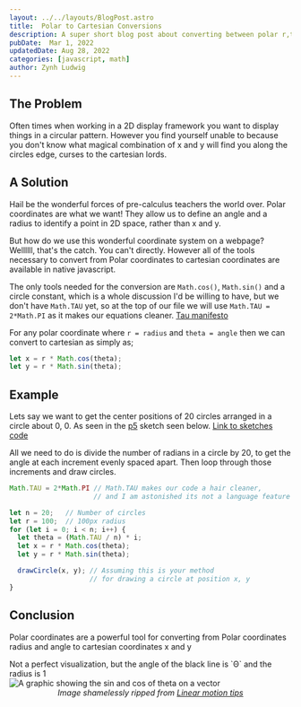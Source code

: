 ```yaml
---
layout: ../../layouts/BlogPost.astro
title:  Polar to Cartesian Conversions
description: A super short blog post about converting between polar r,theta coordinates to standard x,y coordinates
pubDate:  Mar 1, 2022
updatedDate: Aug 28, 2022
categories: [javascript, math]
author: Zynh Ludwig
---
```


## The Problem

Often times when working in a 2D display framework you want to display things in a circular pattern.
However you find yourself unable to because you don't know what magical combination of
x and y will find you along the circles edge, curses to the cartesian lords.

## A Solution

Hail be the wonderful forces of pre-calculus teachers the world over. Polar coordinates are what we want!
They allow us to define an angle and a radius to identify a point in 2D space, rather than x and y.

But how do we use this wonderful coordinate system on a webpage?\
Wellllll, that's the catch. You can't directly. However all of the tools necessary to
convert from Polar coordinates to cartesian coordinates are available in native javascript.

The only tools needed for the conversion are `Math.cos()`, `Math.sin()` and a circle constant, which is a
whole discussion I'd be willing to have, but we don't have `Math.TAU` yet, so at the top of our file
we will use `Math.TAU = 2*Math.PI` as it makes our equations cleaner. [Tau manifesto](https://tauday.com/tau-manifesto)

For any polar coordinate where `r = radius` and `theta = angle` then we can convert to cartesian as simply
as;

```js
let x = r * Math.cos(theta);
let y = r * Math.sin(theta);
```

## Example

Lets say we want to get the center positions of 20 circles arranged in a circle about 0, 0. As seen in the [p5](https://p5js.org/) sketch seen below.
[Link to sketches code](https://editor.p5js.org/Zynh0722/sketches/d6GHn4dXp)

<Circles />

All we need to do is divide the number of radians in a circle by 20, to get the angle at each increment evenly spaced apart.
Then loop through those increments and draw circles.

```js
Math.TAU = 2*Math.PI // Math.TAU makes our code a hair cleaner,
                     // and I am astonished its not a language feature yet

let n = 20;   // Number of circles
let r = 100;  // 100px radius
for (let i = 0; i < n; i++) {
  let theta = (Math.TAU / n) * i;
  let x = r * Math.cos(theta);
  let y = r * Math.sin(theta);

  drawCircle(x, y); // Assuming this is your method
                    // for drawing a circle at position x, y
}
```

## Conclusion

Polar coordinates are a powerful tool for converting from Polar coordinates radius and angle to cartesian coordinates x
and y

<SinCos />
Not a perfect visualization, but the angle of the black line is `Θ` and the radius is 1 

<img style="margin:auto; display:block;" src="/assets/Polar-Cartesian-Coordinates-Feature.png" alt="A graphic showing the sin and cos of theta on a vector" />
<i style="text-align:center; display:block;">Image shamelessly ripped from <a href="https://www.linearmotiontips.com/motion-basics-difference-between-cartesian-and-polar-coordinate-systems/">Linear motion tips</a></i>
